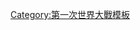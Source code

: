 {{Campaignbox
|name = Campaignbox 索姆河戰役
|title = [[索姆河战役]]
|state = collapsed
|listclass = hlist
|battles =
'''{{Link-en|索姆河戰役的戰鬥序列|Order of battle for the Battle of the Somme|戰鬥序列}}'''
* {{Link-en|阿爾貝戰役 (1916年)|Battle of Albert (1916)|阿爾貝}}
** [[索姆河戰役首日|首日]]
* {{Link-en|巴藏坦嶺戰役|Battle of Bazentin Ridge|巴藏坦嶺}}
** [[攻佔隆格瓦勒|隆格瓦勒]]
** {{Link-en|攻佔奧維萊爾|Capture of Ovillers|奧維萊爾}}
** {{Link-en|進攻高森林|Attacks on High Wood|高森林}}
* {{Link-en|德爾維爾森林戰役|Battle of Delville Wood|德爾維爾森林}}
* {{Link-en|波濟耶爾戰役|Battle of Pozières|波濟耶爾}}
** {{Link-en|穆凱農場戰役|Battle of Mouquet Farm|穆凱農場}}
* {{Link-en|吉耶蒙戰役|Battle of Guillemont|吉耶蒙}}
* {{Link-en|然希戰役|Battle of Ginchy|然希}}
* {{Link-en|弗萊爾－庫爾瑟萊特戰役|Battle of Flers–Courcelette|弗萊爾－庫爾瑟萊特}}
** {{Link-en|攻佔馬坦皮什|Capture of Martinpuich|馬坦皮什}}
* {{Link-en|莫爾瓦勒戰役|Battle of Morval|莫爾瓦勒}}
** {{Link-en|攻佔孔布勒|Capture of Combles|孔布勒}}
** {{Link-en|攻佔萊伯夫|Capture of Lesbœufs|莱伯夫}}
** {{Link-en|攻佔格德庫爾|Capture of Gueudecourt|格德庫爾}}
* {{Link-en|蒂耶普瓦勒嶺戰役|Battle of Thiepval Ridge|蒂耶普瓦勒嶺}}
* {{Link-en|勒特朗盧瓦戰役|Battle of Le Transloy|勒特朗盧瓦}}
* {{Link-en|昂克爾高地戰役|Battle of the Ancre Heights|昂克爾高地}}
** {{Link-en|攻佔施瓦本堡壘|Capture of Schwaben Redoubt|施瓦本堡壘}}
** {{Link-en|攻佔施陶芬堡壘|Capture of Stuff Redoubt|施陶芬堡壘}}
** {{Link-en|攻佔王后塹壕|Capture of Regina Trench|王后塹壕}}
* {{Link-en|昂克爾河戰役|Battle of the Ancre|昂克爾河}}
** {{Link-en|攻佔博蒙阿梅勒|Capture of Beaumont-Hamel|博蒙阿梅勒}}
----
'''相關條目'''
* {{Link-en|埃比泰爾訥戰役|Battle of Hébuterne|埃比泰爾訥戰役}}
* {{Link-en|野豬頭戰役|Battle of the Boar's Head|野豬頭戰役}}
* {{Link-en|索姆河戰役首日的地底爆破行動|Mines on the first day of the Somme|索姆河戰役首日的地底爆破行動}}
** {{Link-en|洛赫納加地雷|Lochnagar mine}}
** {{Link-en|Y坑道地雷|Y Sap mine}}
** {{Link-en|霍桑嶺堡壘|Hawthorn Ridge Redoubt}}
* {{Link-en|進攻弗羅梅勒|Attack at Fromelles|弗羅梅勒}}
* {{Link-en|萊比錫突出部|Leipzig Salient|萊比錫突出部}}
* {{Link-en|蒂耶普瓦勒紀念碑|Thiepval Memorial|蒂耶普瓦勒紀念碑}}
* {{Link-en|1917年1月至3月昂克爾河戰鬥|Operations on the Ancre, January–March 1917|1917年1月至3月昂克爾河戰鬥}}
}}<noinclude> 
[[Category:第一次世界大戰模板]]
</noinclude>